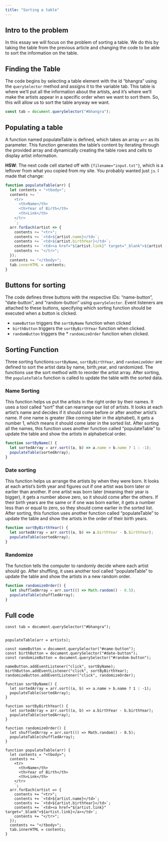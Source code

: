 ```yaml
---
title: "Sorting a table"
---
```


## Intro to the problem
In this essay we will focus on the problem of sorting a table. We do this by taking the table from the previous article and changing the code to be able to sort the information on the table.

## Finding the Table
The code begins by selecting a table element with the id "bhangra" using the `querySelector` method and assigns it to the variable tab. This table is where we'll put all the information about the artists, and it's where we'll make the artists appear in a specific order when we want to sort them. So, this will allow us to sort the table anyway we want.
```js
const tab = document.querySelector("#bhangra");
```
## Populating a table
A function named populateTable is defined, which takes an array `arr` as its parameter. This function generates the table's content by iterating through the provided array and dynamically creating the table rows and cells to display artist information.

**HSW**:  The next code cell started off with `{filename="input.txt"}`, which is a leftover from what you copied from my site.  You probably wanted just `js`.  I made that change:

```js
function populateTable(arr) {
  let contents = "<tbody>";
  contents += `
    <tr>
      <th>Name</th>
      <th>Year of Birth</th>
      <th>Link</th>
    </tr>
    `;
  arr.forEach(artist => {
    contents += "<tr>";
    contents += `<td>${artist.name}</td>`;
    contents += `<td>${artist.birthYear}</td>`;
    contents += `<td><a href="${artist.link}" target="_blank">${artist.link}</a></td>`;
    contents += "</tr>";
  });
  contents += "</tbody>";
  tab.innerHTML = contents;
}
```

## Buttons for sorting

The code defines three buttons with the respective IDs: "name-button", "date-button", and "random-button" using `querySelector`. Event listeners are attached to these buttons, specifying which sorting function should be executed when a button is clicked.


* `nameButton` triggers the `sortByName` function when clicked
* `birthButton` triggers the `sortByBirthYear` function when clicked.
* `randomButton` triggers the * `randomizeOrder` function when clicked.

## Sorting Function

Three sorting functions:`sortByName`, `sortByBirthYear`, and `randomizeOder` are defined to sort the artist data by name, birth,year, and randomized. The functions use the sort method with to reorder the artist array. After sorting, the `populateTable` function is called to update the table with the sorted data.



### Name Sorting

 This function helps us put the artists in the right order by their names. It uses a tool called "sort" that can rearrange our list of artists. It looks at each artist's name and decides if it should come before or after another artist's name. If one name is greater (like coming later in the alphabet), it gets a number 1, which means it should come later in the sorted list. After sorting all the names, this function uses another function called "populateTable" to update the table and show the artists in alphabetical order.

```js
function sortByName() {
  let sortedArray = arr.sort((a, b) => a.name > b.name ? 1 : -1);
  populateTable(sortedArray);
}
```

### Date sorting

This function helps us arrange the artists by when they were born.  It looks at each artist's birth year and figures out if one artist was born later or earlier than another. If one artist was born later (meaning their year is bigger), it gets a number above zero, so it should come after the others. If their birth years are the same or if one was born earlier, it gets a number less than or equal to zero, so they should come earlier in the sorted list. After sorting, this function uses another function called "populateTable" to update the table and show the artists in the order of their birth years.

```js
function sortByBirthYear() {
  let sortedArray = arr.sort((a, b) => a.birthYear - b.birthYear);
  populateTable(sortedArray);
}
```

### Randomize

The function tells the computer to randomly decide where each artist should go. After shuffling, it uses another tool called "populateTable" to update the table and show the artists in a new random order.



```js
function randomizeOrder() {
  let shuffledArray = arr.sort(() => Math.random() - 0.5);
  populateTable(shuffledArray);
}
```

## Full code

```.javascript

const tab = document.querySelector("#bhangra");


populateTable(arr = artists);

const nameButton = document.querySelector("#name-button");
const birthButton = document.querySelector("#date-button");
const randomizeButton = document.querySelector("#random-button");

nameButton.addEventListener("click", sortByName);
birthButton.addEventListener("click", sortByBirthYear);
randomizeButton.addEventListener("click", randomizeOrder);

function sortByName() {
  let sortedArray = arr.sort((a, b) => a.name > b.name ? 1 : -1);
  populateTable(sortedArray);
}

function sortByBirthYear() {
  let sortedArray = arr.sort((a, b) => a.birthYear - b.birthYear);
  populateTable(sortedArray);
}

function randomizeOrder() {
  let shuffledArray = arr.sort(() => Math.random() - 0.5);
  populateTable(shuffledArray);
}

function populateTable(arr) {
  let contents = "<tbody>";
  contents += `
    <tr>
      <th>Name</th>
      <th>Year of Birth</th>
      <th>Link</th>
    </tr>
    `;
  arr.forEach(artist => {
    contents += "<tr>";
    contents += `<td>${artist.name}</td>`;
    contents += `<td>${artist.birthYear}</td>`;
    contents += `<td><a href="${artist.link}" target="_blank">${artist.link}</a></td>`;
    contents += "</tr>";
  });
  contents += "</tbody>";
  tab.innerHTML = contents;
}
```